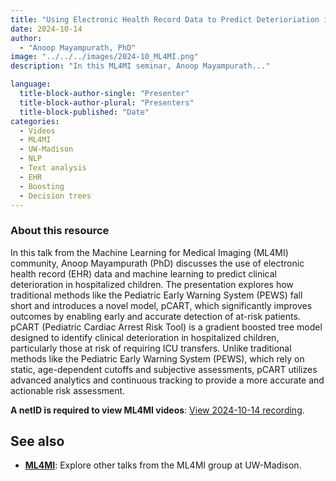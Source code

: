 ```yaml
---
title: "Using Electronic Health Record Data to Predict Deterioriation in Hospitalized Children"
date: 2024-10-14
author: 
  - "Anoop Mayampurath, PhD"
image: "../../../images/2024-10_ML4MI.png"
description: "In this ML4MI seminar, Anoop Mayampurath..."

language: 
  title-block-author-single: "Presenter"
  title-block-author-plural: "Presenters"
  title-block-published: "Date"
categories:
  - Videos
  - ML4MI
  - UW-Madison
  - NLP
  - Text analysis
  - EHR
  - Boosting
  - Decision trees
---
```

### About this resource
In this talk from the Machine Learning for Medical Imaging (ML4MI) community, Anoop Mayampurath (PhD) discusses the use of electronic health record (EHR) data and machine learning to predict clinical deterioration in hospitalized children. The presentation explores how traditional methods like the Pediatric Early Warning System (PEWS) fall short and introduces a novel model, pCART, which significantly improves outcomes by enabling early and accurate detection of at-risk patients. pCART (Pediatric Cardiac Arrest Risk Tool) is a gradient boosted tree model designed to identify clinical deterioration in hospitalized children, particularly those at risk of requiring ICU transfers. Unlike traditional methods like the Pediatric Early Warning System (PEWS), which rely on static, age-dependent cutoffs and subjective assessments, pCART utilizes advanced analytics and continuous tracking to provide a more accurate and actionable risk assessment.

**A netID is required to view ML4MI videos**: [View 2024-10-14 recording](https://mediaspace.wisc.edu/media/Using+Electronic+Health+Record+Data+to+Predict+Deterioration+in+Hospitalized+Children+-+Anoop+Mayampurath+-+Oct+2024/1_b1hhgnx4). 

## See also
- [**ML4MI**](https://uw-madison-datascience.github.io/ML-X-Nexus/Applications/Videos/ML4MI/): Explore other talks from the ML4MI group at UW-Madison.
